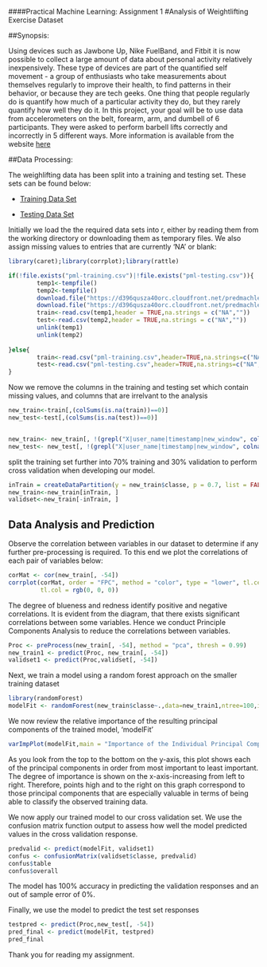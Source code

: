 ####Practical Machine Learning: Assignment 1
#Analysis of Weightlifting Exercise Dataset

##Synopsis:

Using devices such as Jawbone Up, Nike FuelBand, and Fitbit it is now possible to collect a large amount of data about personal activity relatively inexpensively. These type of devices are part of the quantified self movement - a group of enthusiasts who take measurements about themselves regularly to improve their health, to find patterns in their behavior, or because they are tech geeks. One thing that people regularly do is quantify how much of a particular activity they do, but they rarely quantify how well they do it. In this project, your goal will be to use data from accelerometers on the belt, forearm, arm, and dumbell of 6 participants. They were asked to perform barbell lifts correctly and incorrectly in 5 different ways. More information is available from the website [here](http://groupware.les.inf.puc-rio.br/har)

##Data Processing:

The weighlifting data has been split into a training and testing set. These sets can be found below:

* [Training Data Set](https://d396qusza40orc.cloudfront.net/predmachlearn/pml-training.csv)

* [Testing Data Set](https://d396qusza40orc.cloudfront.net/predmachlearn/pml-testing.csv)

Initially we load the the required data sets into r, either by reading them from the working directory or downloading them as temporary files. We also assign missing values to entries that are currently 'NA' or blank:

```r
library(caret);library(corrplot);library(rattle)

if(!file.exists("pml-training.csv")|!file.exists("pml-testing.csv")){
        temp1<-tempfile()
        temp2<-tempfile()
        download.file("https://d396qusza40orc.cloudfront.net/predmachlearn/pml-training.csv",temp1)
        download.file("https://d396qusza40orc.cloudfront.net/predmachlearn/pml-testing.csv",temp2)
        train<-read.csv(temp1,header = TRUE,na.strings = c("NA",""))
        test<-read.csv(temp2,header = TRUE,na.strings = c("NA",""))
        unlink(temp1)
        unlink(temp2)
        
}else{
        train<-read.csv("pml-training.csv",header=TRUE,na.strings=c("NA",""))
        test<-read.csv("pml-testing.csv",header=TRUE,na.strings=c("NA",""))
}
```

Now we remove the columns in the training and testing set which contain missing values, and columns that are irrelvant to the analysis

```r
new_train<-train[,(colSums(is.na(train))==0)]
new_test<-test[,(colSums(is.na(test))==0)]


new_train<- new_train[, !(grepl("X|user_name|timestamp|new_window", colnames(new_train)))]
new_test<- new_test[, !(grepl("X|user_name|timestamp|new_window", colnames(new_test)))]

```

split the training set further into 70% training and 30% validation to perform cross validation when developing our model.

```r
inTrain = createDataPartition(y = new_train$classe, p = 0.7, list = FALSE)
new_train<-new_train[inTrain, ]
validset<-new_train[-inTrain, ]

```


## Data Analysis and Prediction

Observe the correlation between variables in our dataset to determine if any further pre-processing is required. To this end we plot the correlations of each pair of variables below:

```r
corMat <- cor(new_train[, -54])
corrplot(corMat, order = "FPC", method = "color", type = "lower", tl.cex = 0.8, 
         tl.col = rgb(0, 0, 0))
```


The degree of blueness and redness identify positive and negative correlations. It is evident from the diagram, that there exists significant correlations between some variables. Hence we conduct Principle Components Analysis to reduce the correlations between variables.

```r
Proc <- preProcess(new_train[, -54], method = "pca", thresh = 0.99)
new_train1 <- predict(Proc, new_train[, -54])
validset1 <- predict(Proc,validset[, -54])

```

Next, we train a model using a random forest approach on the smaller training dataset

```r
library(randomForest)
modelFit <- randomForest(new_train$classe~.,data=new_train1,ntree=100,importance=TRUE) 

```
We now review the relative importance of the resulting principal components of the trained model, 'modelFit'

```r
varImpPlot(modelFit,main = "Importance of the Individual Principal Components",sort = TRUE)

```

As you look from the top to the bottom on the y-axis, this plot shows each of the principal components in order from most important to least important. The degree of importance is shown on the x-axis-increasing from left to right. Therefore, points high and to the right on this graph correspond to those principal components that are especially valuable in terms of being able to classify the observed training data. 

We now apply our trained model to our cross validation set. We use the confusion matrix function output to assess how well the model predicted values in the cross validation response.

```r
predvalid <- predict(modelFit, validset1)
confus <- confusionMatrix(validset$classe, predvalid)
confus$table
confus$overall

```

The model has 100% accuracy in predicting the validation responses and an out of sample error of 0%.

Finally, we use the model to predict the test set responses

```r
testpred <- predict(Proc,new_test[, -54])
pred_final <- predict(modelFit, testpred)
pred_final

```

Thank you for reading my assignment.





